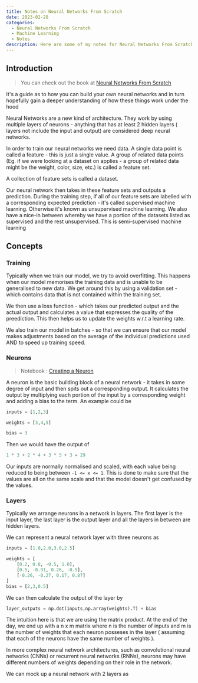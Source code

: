 ```yaml
---
title: Notes on Neural Networks From Scratch
date: 2023-02-28
categories:
  - Neural Networks From Scratch
  - Machine Learning
  - Notes
description: Here are some of my notes for Neural Networks From Scratch
---
```


## Introduction

> You can check out the book at [Neural Networks From Scratch](https://nnfs.io/)

It's a guide as to how you can build your own neural networks and in turn hopefully gain a deeper understanding of how these things work under the hood

Neural Networks are a new kind of architecture. They work by using multiple layers of neurons - anything that has at least 2 hidden layers ( layers not include the input and output) are considered deep neural networks.

In order to train our neural networks we need data. A single data point is called a feature - this is just a single value. A group of related data points (Eg. if we were looking at a dataset on applies - a group of related data might be the weight, color, size, etc.) is called a feature set. 

A collection of feature sets is called a dataset.

Our neural network then takes in these feature sets and outputs a prediction. During the training step, if all of our feature sets are labelled with a corresponding expected prediction - it's called supervised machine learning. Otherwise it's known as unsupervised machine learning. We also have a nice-in between whereby we have a portion of the datasets listed as supervised and the rest unsupervised. This is semi-supervised machine learning 

## Concepts 

### Training

Typically when we train our model, we try to avoid overfitting. This happens when our model memorises the training data and is unable to be generalised to new data. We get around this by using a validation set - which contains data that is not contained within the training set. 

We then use a loss function - which takes our predicted output and the actual output and calculates a value that expresses the quality of the preediction. This then helps us to update the weights w.r.t a learning rate.

We also train our model in batches - so that we can ensure that our model makes adjustments based on the average of the individual predictions used AND to speed up training speed.

### Neurons

> Notebook : [Creating a Neuron](https://colab.research.google.com/drive/16-MJaKroHEb2dl2oHbPdKwDn5KjN4l3G?usp=sharing)

A neuron is the basic building block of a neural network - it takes in some degree of input and then spits out a corresponding output. It calculates the output by multiplying each portion of the input by a corresponding weight and adding a bias to the term. An example could be 

```python
inputs = [1,2,3]

weights = [3,4,5]

bias = 3
```

Then we would have the output of 

```python
1 * 3 + 2 * 4 + 3 * 5 + 3 = 29
```

Our inputs are normally normalised and scaled, with each value being reduced to being between `-1 <= x <= 1`. This is done to make sure that the values are all on the same scale and that the model doesn't get confused by the values.

### Layers

Typically we arrange neurons in a network in layers. The first layer is the input layer, the last layer is the output layer and all the layers in between are hidden layers.

We can represent a neural network layer with three neurons as  

```python
inputs = [1.0,2.0,3.0,2.5]

weights = [
    [0.2, 0.8, -0.5, 1.0],
    [0.5, -0.91, 0.26, -0.5],
    [-0.26, -0.27, 0.17, 0.87]
]
bias = [2,3,0.5]
```

We can then calculate the output of the layer by 

```python
layer_outputs = np.dot(inputs,np.array(weights).T) + bias
```

The intuition here is that we are using the matrix product. At the end of the day, we end up with a n x m matrix where n is the number of inputs and m is the number of weights that each neuron posseses in the layer ( assuming that each of the neurons have the same number of weights ).


<Callout>
In more complex neural network architectures, such as convolutional neural networks (CNNs) or recurrent neural networks (RNNs), neurons may have different numbers of weights depending on their role in the network. 
</Callout>

We can mock up a neural network with 2 layers as 
